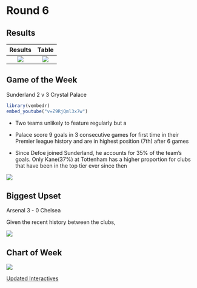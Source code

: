 # Round 6 {-}

## Results {-}


Results             | Table
:-------------------------:|:-------------------------:
![](images/wk6Res.png)  |  ![](images/wk6Table.png)



## Game of the Week {-}

Sunderland 2 v 3 Crystal Palace


```r


library(vembedr)
embed_youtube("v=Z9RjQml3x7w")
```

* Two teams unlikely to feature regularly but a

* Palace score 9 goals in 3 consecutive games for first time in their Premier league history and are in highest position (7th) after 6 games

* Since Defoe joined Sunderland, he accounts for 35% of the team's goals. Only Kane(37%) at Tottenham has a higher proportion for clubs that have been in the top tier ever since then

<img align="center" src="images/wk4b.png">



## Biggest Upset {-}

Arsenal 3 - 0 Chelsea

Given the recent history between the clubs,

<img align="center" src="images/wk4c.png">



## Chart of Week {-}


<img align="center" src="images/wk4d.png">




[Updated Interactives](https://mytinyshinys.shinyapps.io/plannualupdate/#r6)